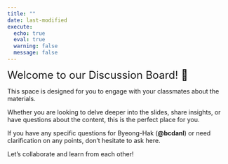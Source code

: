 ```yaml
---
title: ""
date: last-modified
execute: 
  echo: true
  eval: true
  warning: false
  message: false
---
```


<font size = "5">Welcome to our Discussion Board! 👋 </font>


This space is designed for you to engage with your classmates about the materials.

Whether you are looking to delve deeper into the slides, share insights, or have questions about the content, this is the perfect place for you.

If you have any specific questions for Byeong-Hak (**@bcdanl**) or need clarification on any points, don't hesitate to ask here. 

Let's collaborate and learn from each other!

